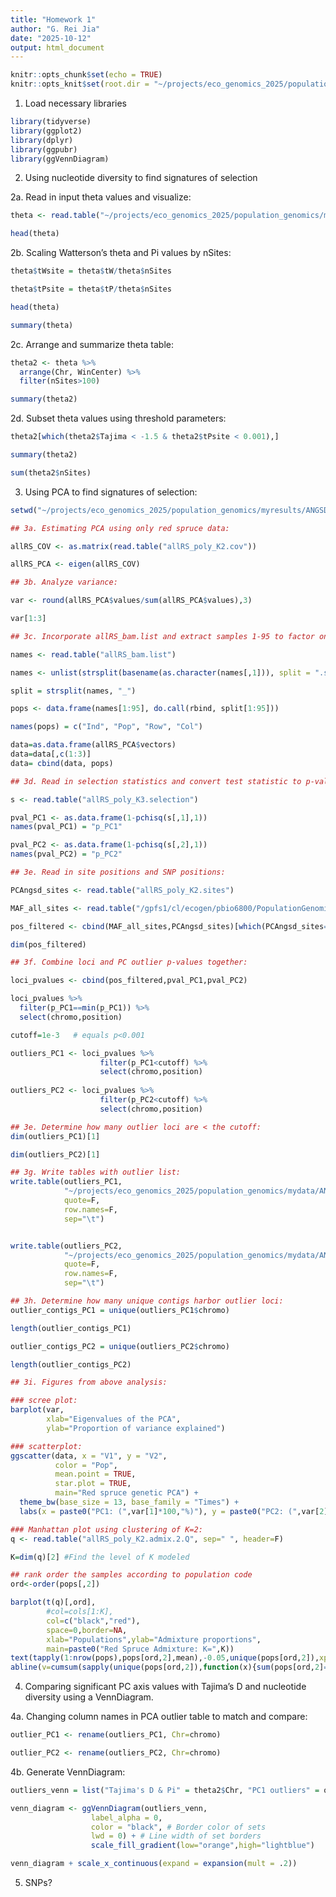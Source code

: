 ```yaml
---
title: "Homework 1"
author: "G. Rei Jia"
date: "2025-10-12"
output: html_document
---
```


```r
knitr::opts_chunk$set(echo = TRUE)
knitr::opts_knit$set(root.dir = "~/projects/eco_genomics_2025/population_genomics/myresults/ANGSD_HW1/diversity/")
```

1. Load necessary libraries
```r
library(tidyverse)
library(ggplot2)
library(dplyr)
library(ggpubr)
library(ggVennDiagram)
```

2. Using nucleotide diversity to find signatures of selection

2a. Read in input theta values and visualize:
```r
theta <- read.table("~/projects/eco_genomics_2025/population_genomics/myresults/ANGSD_HW1/diversity/_ALL_win50000_step50000.thetas", sep="\t", header=T)

head(theta)
```

2b. Scaling Watterson's theta and Pi values by nSites:
```r
theta$tWsite = theta$tW/theta$nSites

theta$tPsite = theta$tP/theta$nSites

head(theta)

summary(theta)
```

2c. Arrange and summarize theta table:
```r
theta2 <- theta %>%
  arrange(Chr, WinCenter) %>%
  filter(nSites>100)

summary(theta2)
```

2d. Subset theta values using threshold parameters:
```r
theta2[which(theta2$Tajima < -1.5 & theta2$tPsite < 0.001),]

summary(theta2)

sum(theta2$nSites)
```

3. Using PCA to find signatures of selection:

```r
setwd("~/projects/eco_genomics_2025/population_genomics/myresults/ANGSD_HW1/PCA_ADMIX_HW1")

## 3a. Estimating PCA using only red spruce data:

allRS_COV <- as.matrix(read.table("allRS_poly_K2.cov"))

allRS_PCA <- eigen(allRS_COV)

## 3b. Analyze variance:

var <- round(allRS_PCA$values/sum(allRS_PCA$values),3)

var[1:3]

## 3c. Incorporate allRS_bam.list and extract samples 1-95 to factor only for red spruce:

names <- read.table("allRS_bam.list")

names <- unlist(strsplit(basename(as.character(names[,1])), split = ".sorted.rmdup.bam"))

split = strsplit(names, "_")

pops <- data.frame(names[1:95], do.call(rbind, split[1:95]))

names(pops) = c("Ind", "Pop", "Row", "Col")

data=as.data.frame(allRS_PCA$vectors)
data=data[,c(1:3)]
data= cbind(data, pops)

## 3d. Read in selection statistics and convert test statistic to p-values:

s <- read.table("allRS_poly_K3.selection")

pval_PC1 <- as.data.frame(1-pchisq(s[,1],1))
names(pval_PC1) = "p_PC1"

pval_PC2 <- as.data.frame(1-pchisq(s[,2],1))
names(pval_PC2) = "p_PC2"

## 3e. Read in site positions and SNP positions:

PCAngsd_sites <- read.table("allRS_poly_K2.sites")

MAF_all_sites <- read.table("/gpfs1/cl/ecogen/pbio6800/PopulationGenomics/ANGSD/allRS_poly.mafs.gz", header=T)

pos_filtered <- cbind(MAF_all_sites,PCAngsd_sites)[which(PCAngsd_sites==1),]

dim(pos_filtered)

## 3f. Combine loci and PC outlier p-values together:

loci_pvalues <- cbind(pos_filtered,pval_PC1,pval_PC2)

loci_pvalues %>%
  filter(p_PC1==min(p_PC1)) %>%
  select(chromo,position)

cutoff=1e-3   # equals p<0.001

outliers_PC1 <- loci_pvalues %>%
                    filter(p_PC1<cutoff) %>%
                    select(chromo,position)
                    
outliers_PC2 <- loci_pvalues %>%
                    filter(p_PC2<cutoff) %>%
                    select(chromo,position)

## 3e. Determine how many outlier loci are < the cutoff:
dim(outliers_PC1)[1]

dim(outliers_PC2)[1]

## 3g. Write tables with outlier list:
write.table(outliers_PC1,
            "~/projects/eco_genomics_2025/population_genomics/mydata/ANGSD_HW1/outliers_PC1_RS",
            quote=F,
            row.names=F,
            sep="\t")


write.table(outliers_PC2,
            "~/projects/eco_genomics_2025/population_genomics/mydata/ANGSD_HW1/outliers_PC1_RS",
            quote=F,
            row.names=F,
            sep="\t")

## 3h. Determine how many unique contigs harbor outlier loci:
outlier_contigs_PC1 = unique(outliers_PC1$chromo)

length(outlier_contigs_PC1)

outlier_contigs_PC2 = unique(outliers_PC2$chromo)

length(outlier_contigs_PC2)

## 3i. Figures from above analysis:

### scree plot:
barplot(var, 
        xlab="Eigenvalues of the PCA", 
        ylab="Proportion of variance explained")

### scatterplot:
ggscatter(data, x = "V1", y = "V2",
          color = "Pop",
          mean.point = TRUE,
          star.plot = TRUE,
          main="Red spruce genetic PCA") +
  theme_bw(base_size = 13, base_family = "Times") +
  labs(x = paste0("PC1: (",var[1]*100,"%)"), y = paste0("PC2: (",var[2]*100,"%)"))

### Manhattan plot using clustering of K=2:
q <- read.table("allRS_poly_K2.admix.2.Q", sep=" ", header=F)

K=dim(q)[2] #Find the level of K modeled

## rank order the samples according to population code
ord<-order(pops[,2])

barplot(t(q)[,ord],
        #col=cols[1:K],
        col=c("black","red"),
        space=0,border=NA,
        xlab="Populations",ylab="Admixture proportions",
        main=paste0("Red Spruce Admixture: K=",K))
text(tapply(1:nrow(pops),pops[ord,2],mean),-0.05,unique(pops[ord,2]),xpd=T,cex=0.75,srt=45)
abline(v=cumsum(sapply(unique(pops[ord,2]),function(x){sum(pops[ord,2]==x)})),col=1,lwd=1.2)

```

4. Comparing significant PC axis values with Tajima's D and nucleotide diversity using a VennDiagram.

4a. Changing column names in PCA outlier table to match and compare:
```r
outlier_PC1 <- rename(outliers_PC1, Chr=chromo)

outlier_PC2 <- rename(outliers_PC2, Chr=chromo)
```

4b. Generate VennDiagram:
```r
outliers_venn = list("Tajima's D & Pi" = theta2$Chr, "PC1 outliers" = outlier_PC1$Chr, "PC2 outliers" = outlier_PC2$Chr)

venn_diagram <- ggVennDiagram(outliers_venn,
                  label_alpha = 0,
                  color = "black", # Border color of sets
                  lwd = 0) + # Line width of set borders
                  scale_fill_gradient(low="orange",high="lightblue")

venn_diagram + scale_x_continuous(expand = expansion(mult = .2))
```

5. 
SNPs?